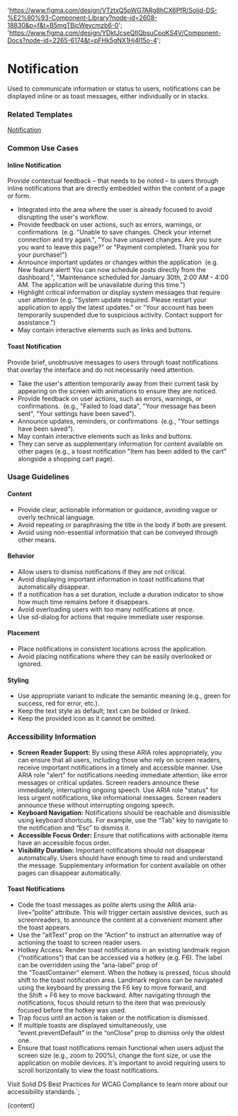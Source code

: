 

  'https://www.figma.com/design/VTztxQ5pWG7ARg8hCX6PfR/Solid-DS-%E2%80%93-Component-Library?node-id=2608-18830&p=f&t=B5mgTBjcWeycmzb6-0';
  'https://www.figma.com/design/YDktJcseQIIQbsuCpoKS4V/Component-Docs?node-id=2265-6174&t=pFHk5gNX1Hj4l15o-4';

# Notification

Used to communicate information or status to users, notifications can be displayed inline or as toast messages, either individually or in stacks.

<DefaultStory />

<DocumentationLinks storybookLink="${storybookLink}" figmaLibrary="${figmaLibrary}" figmaDocs="${figmaDocs}" />

### Related Templates

[Notification](/?path=/docs/templates-notification--docs)

### Common Use Cases

#### Inline Notification

Provide contextual feedback – that needs to be noted – to users through inline notifications that are directly embedded within the content of a page or form.

- Integrated into the area where the user is already focused to avoid disrupting the user's workflow.
- Provide feedback on user actions, such as errors, warnings, or confirmations  (e.g. "Unable to save changes. Check your internet connection and try again.", "You have unsaved changes. Are you sure you want to leave this page?" or "Payment completed. Thank you for your purchase!")
- Announce important updates or changes within the application  (e.g. New feature alert! You can now schedule posts directly from the dashboard.", "Maintenance scheduled for January 30th, 2:00 AM - 4:00 AM. The application will be unavailable during this time.")
- Highlight critical information or display system messages that require user attention (e.g. "System update required. Please restart your application to apply the latest updates." or "Your account has been temporarily suspended due to suspicious activity. Contact support for assistance.")
- May contain interactive elements such as links and buttons.

#### Toast Notification

Provide brief, unobtrusive messages to users through toast notifications that overlay the interface and do not necessarily need attention.

- Take the user's attention temporarily away from their current task by appearing on the screen with animations to ensure they are noticed.
- Provide feedback on user actions, such as errors, warnings, or confirmations.  (e.g., "Failed to load data", "Your message has been sent", "Your settings have been saved").
- Announce updates, reminders, or confirmations  (e.g., "Your settings have been saved").
- May contain interactive elements such as links and buttons.
- They can serve as supplementary information for content available on other pages (e.g., a toast notification "Item has been added to the cart" alongside a shopping cart page).

### Usage Guidelines

#### Content

- Provide clear, actionable information or guidance, avoiding vague or overly technical language.
- Avoid repeating or paraphrasing the title in the body if both are present.
- Avoid using non-essential information that can be conveyed through other means.

#### Behavior

- Allow users to dismiss notifications if they are not critical.
- Avoid displaying important information in toast notifications that automatically disappear.
- If a notification has a set duration, include a duration indicator to show how much time remains before it disappears.
- Avoid overloading users with too many notifications at once.
- Use sd-dialog for actions that require immediate user response.

#### Placement

- Place notifications in consistent locations across the application.
- Avoid placing notifications where they can be easily overlooked or ignored.

#### Styling

- Use appropriate variant to indicate the semantic meaning (e.g., green for success, red for error, etc.).
- Keep the text style as default; text can be bolded or linked.
- Keep the provided icon as it cannot be omitted.

### Accessibility Information

- **Screen Reader Support:** By using these ARIA roles appropriately, you can ensure that all users, including those who rely on screen readers, receive important notifications in a timely and accessible manner. Use ARIA role "alert" for notifications needing immediate attention, like error messages or critical updates. Screen readers announce these immediately, interrupting ongoing speech. Use ARIA role "status" for less urgent notifications, like informational messages. Screen readers announce these without interrupting ongoing speech.
- **Keyboard Navigation:** Notifications should be reachable and dismissible using keyboard shortcuts. For example, use the “Tab” key to navigate to the notification and “Esc” to dismiss it.
- **Accessible Focus Order:** Ensure that notifications with actionable items have an accessible focus order.
- **Visibility Duration:** Important notifications should not disappear automatically. Users should have enough time to read and understand the message. Supplementary information for content available on other pages can disappear automatically.

#### Toast Notifications

- Code the toast messages as polite alerts using the ARIA aria-live=”polite” attribute. This will trigger certain assistive devices, such as screenreaders, to announce the content at a convenient moment after the toast appears.
- Use the “altText” prop on the “Action” to instruct an alternative way of actioning the toast to screen reader users.
- Hotkey Access: Render toast notifications in an existing landmark region (“notifications”) that can be accessed via a hotkey (e.g. F6). The label can be overridden using the ”aria-label” prop of the ”ToastContainer” element. When the hotkey is pressed, focus should shift to the toast notification area. Landmark regions can be navigated using the keyboard by pressing the F6 key to move forward, and the Shift + F6 key to move backward. After navigating through the notifications, focus should return to the item that was previously focused before the hotkey was used.
- Trap focus until an action is taken or the notification is dismissed.
- If multiple toasts are displayed simultaneously, use “event.preventDefault” in the “onClose” prop to dismiss only the oldest one.
- Ensure that toast notifications remain functional when users adjust the screen size (e.g., zoom to 200%), change the font size, or use the application on mobile devices. It's important to avoid requiring users to scroll horizontally to view the toast notifications.

Visit <sd-link href="https://www.figma.com/design/YDktJcseQIIQbsuCpoKS4V/Component-Docs?node-id=10708-5011&t=Z1FxSGWkmXG5r5sw-4" target="_blank">Solid DS Best Practices for WCAG Compliance</sd-link> to learn more about our accessibility standards.`;

<Meta title="Components/sd-notification/Overview" />

<OverviewFormatter story={NotificationStories.Default}>{content}</OverviewFormatter>
